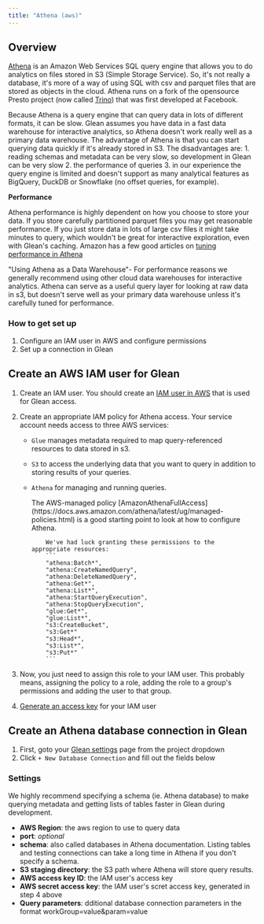 ```yaml
---
title: "Athena (aws)"
---
```


## Overview

[Athena](https://aws.amazon.com/athena/) is an Amazon Web Services SQL query engine that allows you to do analytics on files stored in S3 (Simple Storage Service).  So, it's not really a database, it's more of a way of using SQL with csv and parquet files that are stored as objects in the cloud.  Athena runs on a fork of the opensource Presto project (now called [Trino](https://trino.io/)) that was first developed at Facebook.

Because Athena is a query engine that can query data in lots of different formats, it can be slow.  Glean assumes you have data in a fast data warehouse for interactive analytics, so Athena doesn't work really well as a primary data warehouse.  The advantage of Athena is that you can start querying data quickly if it's already stored in S3.  The disadvantages are: 1. reading schemas and metadata can be very slow, so development in Glean can be very slow 2. the performance of queries 3. in our experience the query engine is limited and doesn't support as many analytical features as BigQuery, DuckDB or Snowflake (no offset queries, for example).


**Performance**

Athena performance is highly dependent on how you choose to store your data.  If you store carefully partitioned parquet files you may get reasonable performance.  If you just store data in lots of large csv files it might take minutes to query, which wouldn't be great for interactive exploration, even with Glean's caching.  Amazon has a few good articles on [tuning performance in Athena](https://docs.aws.amazon.com/athena/latest/ug/performance-tuning.html)

<Warning> "Using Athena as a Data Warehouse"- For performance reasons we generally recommend using other cloud data warehouses for interactive analytics.  Athena can serve as a useful query layer for looking at raw data in s3, but doesn't serve well as your primary data warehouse unless it's carefully tuned for performance. </Warning>

### How to get set up

1.  Configure an IAM user in AWS and configure permissions
2.  Set up a connection in Glean


## Create an AWS IAM user for Glean

1. Create an IAM user. You should create an [IAM user in AWS](https://docs.aws.amazon.com/IAM/latest/UserGuide/id_users.html) that is used for Glean access.
2. Create an appropriate IAM policy for Athena access.  Your service account needs access to three AWS services: 
    - `Glue` manages metadata required to map query-referenced resources to data stored in s3.
    - `S3` to access the underlying data that you want to query in addition to storing results of your queries.  
    - `Athena` for managing and running queries.

        <Expandable title="Athena Policy tips">
        The AWS-managed policy [AmazonAthenaFullAccess](https://docs.aws.amazon.com/athena/latest/ug/managed-policies.html) is a good starting point to look at how to configure Athena.

              We've had luck granting these permissions to the appropriate resources:
              ```
              "athena:Batch*",
              "athena:CreateNamedQuery",
              "athena:DeleteNamedQuery",
              "athena:Get*",
              "athena:List*",
              "athena:StartQueryExecution",
              "athena:StopQueryExecution",
              "glue:Get*",
              "glue:List*",
              "s3:CreateBucket",
              "s3:Get*"
              "s3:Head*",
              "s3:List*",
              "s3:Put*"
              ```
        </Expandable>


3. Now, you just need to assign this role to your IAM user.  This probably means, assigning the policy to a role, adding the role to a group's permissions and adding the user to that group.
4. [Generate an access key](https://aws.amazon.com/premiumsupport/knowledge-center/create-access-key/) for your IAM user


## Create an Athena database connection in Glean

1. First, goto your [Glean settings](https://glean.io/app/p/settings#database_connections) page from the project dropdown
2. Click `+ New Database Connection` and fill out the fields below

### Settings

<Note> We highly recommend specifying a schema (ie. Athena database) to make querying metadata and getting lists of tables faster in Glean during development. </Note>

- **AWS Region**: the aws region to use to query data
- **port**: _optional_
- **schema**: also called databases in Athena documentation. Listing tables and testing connections can take a long time in Athena if you don't specify a schema.
- **S3 staging directory**: the S3 path where Athena will store query results.
- **AWS access key ID**: the IAM user's access key
- **AWS secret access key**: the IAM user's scret access key, generated in step 4 above
- **Query parameters**: dditional database connection parameters in the format workGroup=value&param=value
